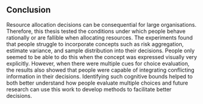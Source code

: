## Conclusion

Resource allocation decisions can be consequential for large organisations.
Therefore, this thesis tested the conditions under which people behave
rationally or are fallible when allocating resources. The experiments found that
people struggle to incorporate concepts such as risk aggregation, estimate
variance, and sample distribution into their decisions. People only seemed to be
able to do this when the concept was expressed visually very explicitly.
However, when there were multiple cues for choice evaluation, the results also
showed that people were capable of integrating conflicting information in their
decisions. Identifying such cognitive bounds helped to both better understand
how people evaluate multiple choices and future research can use this work to
develop methods to facilitate better decisions.

\newpage

\printbibliography[segment=\therefsegment,heading=subbibintoc]

